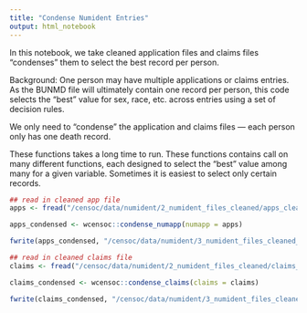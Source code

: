 ```yaml
---
title: "Condense Numident Entries"
output: html_notebook
---
```


In this notebook, we take cleaned application files and claims files "condenses" them to select the best record per person.

Background: One person may have multiple applications or claims entries. As the BUNMD file will ultimately contain one record per person, this code selects the "best" value for sex, race, etc. across entries using a set of decision rules. 

We only need to "condense" the application and claims files — each person only has one death record. 

These functions takes a long time to run. These functions contains call on many different functions, each designed to select the "best" value among many for a given variable. Sometimes it is easiest to select only certain records. 

```r
## read in cleaned app file
apps <- fread("/censoc/data/numident/2_numident_files_cleaned/apps_cleaned.csv", na.strings = "")

apps_condensed <- wcensoc::condense_numapp(numapp = apps)

fwrite(apps_condensed, "/censoc/data/numident/3_numident_files_cleaned_and_condensed/apps_condensed.csv")
```

```r
## read in cleaned claims file
claims <- fread("/censoc/data/numident/2_numident_files_cleaned/claims_cleaned.csv", na.strings = "")

claims_condensed <- wcensoc::condense_claims(claims = claims)

fwrite(claims_condensed, "/censoc/data/numident/3_numident_files_cleaned_and_condensed/claims_condensed.csv")
```

